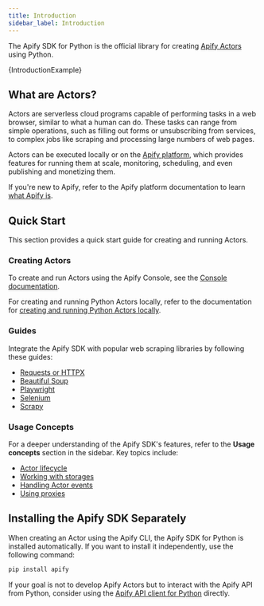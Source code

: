```yaml
---
title: Introduction
sidebar_label: Introduction
---
```




The Apify SDK for Python is the official library for creating [Apify Actors](https://docs.apify.com/platform/actors) using Python.

<CodeBlock className="language-python">
    {IntroductionExample}
</CodeBlock>

## What are Actors?

Actors are serverless cloud programs capable of performing tasks in a web browser, similar to what a human can do. These tasks can range from simple operations, such as filling out forms or unsubscribing from services, to complex jobs like scraping and processing large numbers of web pages.

Actors can be executed locally or on the [Apify platform](https://docs.apify.com/platform/), which provides features for running them at scale, monitoring, scheduling, and even publishing and monetizing them.

If you're new to Apify, refer to the Apify platform documentation to learn [what Apify is](https://docs.apify.com/platform/about).

## Quick Start

This section provides a quick start guide for creating and running Actors.

### Creating Actors

To create and run Actors using the Apify Console, see the [Console documentation](https://docs.apify.com/academy/getting-started/creating-actors#choose-your-template).

For creating and running Python Actors locally, refer to the documentation for [creating and running Python Actors locally](./running_locally).

### Guides

Integrate the Apify SDK with popular web scraping libraries by following these guides:
- [Requests or HTTPX](../guides/requests_and_httpx)
- [Beautiful Soup](../guides/beautiful_soup)
- [Playwright](../guides/playwright)
- [Selenium](../guides/selenium)
- [Scrapy](../guides/scrapy)

### Usage Concepts

For a deeper understanding of the Apify SDK's features, refer to the **Usage concepts** section in the sidebar. Key topics include:
- [Actor lifecycle](../concepts/actor-lifecycle)
- [Working with storages](../concepts/storages)
- [Handling Actor events](../concepts/actor-events)
- [Using proxies](../concepts/proxy-management)

## Installing the Apify SDK Separately

When creating an Actor using the Apify CLI, the Apify SDK for Python is installed automatically. If you want to install it independently, use the following command:

```bash
pip install apify
```

If your goal is not to develop Apify Actors but to interact with the Apify API from Python, consider using the [Apify API client for Python](https://docs.apify.com/api/client/python) directly.
